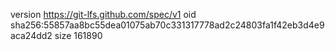version https://git-lfs.github.com/spec/v1
oid sha256:55857aa8bc55dea01075ab70c331317778ad2c24803fa1f42eb3d4e9aca24dd2
size 161890
